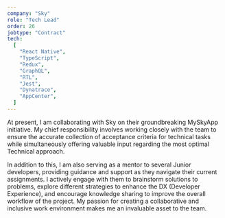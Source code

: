 ```yaml
---
company: "Sky"
role: "Tech Lead"
order: 26
jobtype: "Contract"
tech:
  [
    "React Native",
    "TypeScript",
    "Redux",
    "GraphQL",
    "RTL",
    "Jest",
    "Dynatrace",
    "AppCenter",
  ]
---
```


At present, I am collaborating with Sky on their groundbreaking MySkyApp initiative. My chief responsibility involves working closely with the team to ensure the accurate collection of acceptance criteria for technical tasks while simultaneously offering valuable input regarding the most optimal Technical approach.

In addition to this, I am also serving as a mentor to several Junior developers, providing guidance and support as they navigate their current assignments. I actively engage with them to brainstorm solutions to problems, explore different strategies to enhance the DX (Developer Experience), and encourage knowledge sharing to improve the overall workflow of the project. My passion for creating a collaborative and inclusive work environment makes me an invaluable asset to the team.
